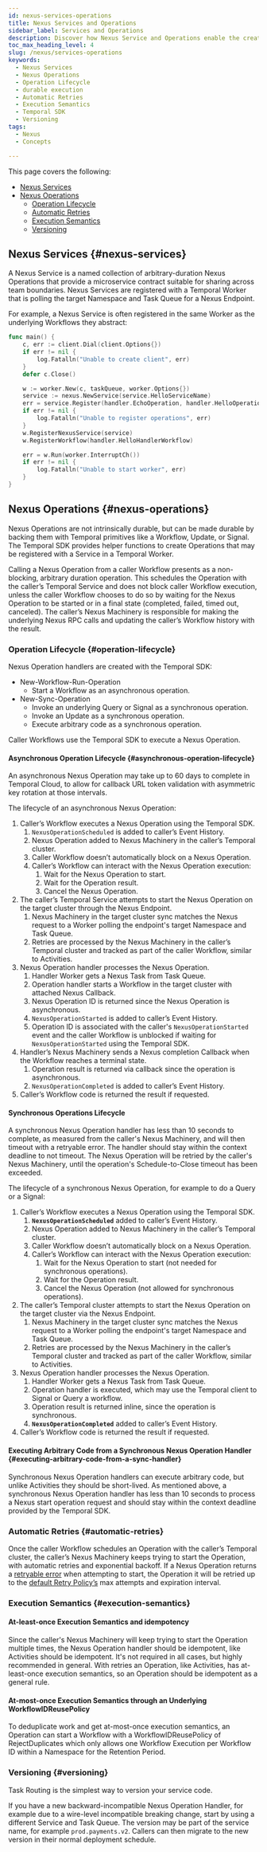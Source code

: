 ```yaml
---
id: nexus-services-operations
title: Nexus Services and Operations
sidebar_label: Services and Operations
description: Discover how Nexus Service and Operations enable the creation of well-defined microservice contracts for sharing capabilities across team and Namespace boundaries, leveraging Temporal's durable and scalable infrastructure.
toc_max_heading_level: 4
slug: /nexus/services-operations
keywords:
  - Nexus Services
  - Nexus Operations
  - Operation Lifecycle
  - durable execution
  - Automatic Retries
  - Execution Semantics
  - Temporal SDK
  - Versioning
tags:
  - Nexus
  - Concepts

---
```


This page covers the following:

- [Nexus Services](#nexus-services)
- [Nexus Operations](#nexus-services)
  - [Operation Lifecycle](#operation-lifecycle)
  - [Automatic Retries](#automatic-retries)
  - [Execution Semantics](#execution-semantics)
  - [Versioning](#versioning)

## Nexus Services {#nexus-services}

A Nexus Service is a named collection of arbitrary-duration Nexus Operations that provide a microservice contract suitable for sharing across team boundaries.
Nexus Services are registered with a Temporal Worker that is polling the target Namespace and Task Queue for a Nexus Endpoint.

For example, a Nexus Service is often registered in the same Worker as the underlying Workflows they abstract:

```go
func main() {
	c, err := client.Dial(client.Options{})
	if err != nil {
		log.Fatalln("Unable to create client", err)
	}
	defer c.Close()

	w := worker.New(c, taskQueue, worker.Options{})
	service := nexus.NewService(service.HelloServiceName)
	err = service.Register(handler.EchoOperation, handler.HelloOperation)
	if err != nil {
		log.Fatalln("Unable to register operations", err)
	}
	w.RegisterNexusService(service)
	w.RegisterWorkflow(handler.HelloHandlerWorkflow)

	err = w.Run(worker.InterruptCh())
	if err != nil {
		log.Fatalln("Unable to start worker", err)
	}
}
```

## Nexus Operations {#nexus-operations}

Nexus Operations are not intrinsically durable, but can be made durable by backing them with Temporal primitives like a Workflow, Update, or Signal.
The Temporal SDK provides helper functions to create Operations that may be registered with a Service in a Temporal Worker.

Calling a Nexus Operation from a caller Workflow presents as a non-blocking, arbitrary duration operation.
This schedules the Operation with the caller’s Temporal Service and does not block caller Workflow execution, unless the caller Workflow chooses to do so by waiting for the Nexus Operation to be started or in a final state (completed, failed, timed out, canceled).
The caller’s Nexus Machinery is responsible for making the underlying Nexus RPC calls and updating the caller’s Workflow history with the result.

### Operation Lifecycle {#operation-lifecycle}

Nexus Operation handlers are created with the Temporal SDK:

- New-Workflow-Run-Operation
  - Start a Workflow as an asynchronous operation.
- New-Sync-Operation
  - Invoke an underlying Query or Signal as a synchronous operation.
  - Invoke an Update as a synchronous operation.
  - Execute arbitrary code as a synchronous operation.

Caller Workflows use the Temporal SDK to execute a Nexus Operation.

#### Asynchronous Operation Lifecycle {#asynchronous-operation-lifecycle}

An asynchronous Nexus Operation may take up to 60 days to complete in Temporal Cloud, to allow for callback URL token validation with asymmetric key rotation at those intervals.

The lifecycle of an asynchronous Nexus Operation:

1. Caller’s Workflow executes a Nexus Operation using the Temporal SDK.
   1. `NexusOperationScheduled` is added to caller’s Event History.
   2. Nexus Operation added to Nexus Machinery in the caller’s Temporal cluster.
   3. Caller Workflow doesn’t automatically block on a Nexus Operation.
   4. Caller’s Workflow can interact with the Nexus Operation execution:
      1. Wait for the Nexus Operation to start.
      2. Wait for the Operation result.
      3. Cancel the Nexus Operation.
2. The caller’s Temporal Service attempts to start the Nexus Operation on the target cluster through the Nexus Endpoint.
   1. Nexus Machinery in the target cluster sync matches the Nexus request to a Worker polling the endpoint's target Namespace and Task Queue.
   2. Retries are processed by the Nexus Machinery in the caller’s Temporal cluster and tracked as part of the caller Workflow, similar to Activities.
3. Nexus Operation handler processes the Nexus Operation.
   1. Handler Worker gets a Nexus Task from Task Queue.
   2. Operation handler starts a Workflow in the target cluster with attached Nexus Callback.
   3. Nexus Operation ID is returned since the Nexus Operation is asynchronous.
   4. `NexusOperationStarted` is added to caller’s Event History.
   5. Operation ID is associated with the caller's `NexusOperationStarted` event and the caller Workflow is unblocked if waiting for `NexusOperationStarted` using the Temporal SDK.
4. Handler’s Nexus Machinery sends a Nexus completion Callback when the Workflow reaches a terminal state.
   1. Operation result is returned via callback since the operation is asynchronous.
   2. `NexusOperationCompleted` is added to caller’s Event History.
5. Caller’s Workflow code is returned the result if requested.

#### Synchronous Operations Lifecycle

A synchronous Nexus Operation handler has less than 10 seconds to complete, as measured from the caller's Nexus Machinery, and will then timeout with a retryable error.
The handler should stay within the context deadline to not timeout.
The Nexus Operation will be retried by the caller's Nexus Machinery, until the operation's Schedule-to-Close timeout has been exceeded.

The lifecycle of a synchronous Nexus Operation, for example to do a Query or a Signal:

1. Caller’s Workflow executes a Nexus Operation using the Temporal SDK.
   1. **`NexusOperationScheduled`** added to caller’s Event History.
   2. Nexus Operation added to Nexus Machinery in the caller’s Temporal cluster.
   3. Caller Workflow doesn’t automatically block on a Nexus Operation.
   4. Caller’s Workflow can interact with the Nexus Operation execution:
      1. Wait for the Nexus Operation to start (not needed for synchronous operations).
      2. Wait for the Operation result.
      3. Cancel the Nexus Operation (not allowed for synchronous operations).
2. The caller’s Temporal cluster attempts to start the Nexus Operation on the target cluster via the Nexus Endpoint.
   1. Nexus Machinery in the target cluster sync matches the Nexus request to a Worker polling the endpoint's target Namespace and Task Queue.
   2. Retries are processed by the Nexus Machinery in the caller’s Temporal cluster and tracked as part of the caller Workflow, similar to Activities.
3. Nexus Operation handler processes the Nexus Operation.
   1. Handler Worker gets a Nexus Task from Task Queue.
   2. Operation handler is executed, which may use the Temporal client to Signal or Query a workflow.
   3. Operation result is returned inline, since the operation is synchronous.
   4. **`NexusOperationCompleted`** added to caller’s Event History.
4. Caller’s Workflow code is returned the result if requested.

#### Executing Arbitrary Code from a Synchronous Nexus Operation Handler {#executing-arbitrary-code-from-a-sync-handler}

Synchronous Nexus Operation handlers can execute arbitrary code, but unlike Activities they should be short-lived.
As mentioned above, a synchronous Nexus Operation handler has less than 10 seconds to process a Nexus start operation request and should stay within the context deadline provided by the Temporal SDK.

### Automatic Retries {#automatic-retries}

Once the caller Workflow schedules an Operation with the caller’s Temporal cluster, the caller’s Nexus Machinery keeps trying to start the Operation, with automatic retries and exponential backoff.
If a Nexus Operation returns a [retryable error](https://github.com/temporalio/temporal/blob/13d6cd8cf7a4ba0c4660cf98f672bbd645dca3e7/components/nexusoperations/executors.go#L659) when attempting to start, the Operation it will be retried up to the [default Retry Policy’s](https://github.com/temporalio/temporal/blob/de7c8879e103be666a7b067cc1b247f0ac63c25c/components/nexusoperations/config.go#L111) max attempts and expiration interval.

### Execution Semantics {#execution-semantics}

#### At-least-once Execution Semantics and idempotency

Since the caller's Nexus Machinery will keep trying to start the Operation multiple times, the Nexus Operation handler should be idempotent, like Activities should be idempotent.
It's not required in all cases, but highly recommended in general.
With retries an Operation, like Activities, has at-least-once execution semantics, so an Operation should be idempotent as a general rule.

#### At-most-once Execution Semantics through an Underlying WorkflowIDReusePolicy

To deduplicate work and get at-most-once execution semantics, an Operation can start a Workflow with a WorkflowIDReusePolicy of RejectDuplicates which only allows one Workflow Execution per Workflow ID within a Namespace for the Retention Period.

### Versioning {#versioning}

Task Routing is the simplest way to version your service code.

If you have a new backward-incompatible Nexus Operation Handler, for example due to a wire-level incompatible breaking change, start by using a different Service and Task Queue.
The version may be part of the service name, for example `prod.payments.v2`.
Callers can then migrate to the new version in their normal deployment schedule.

